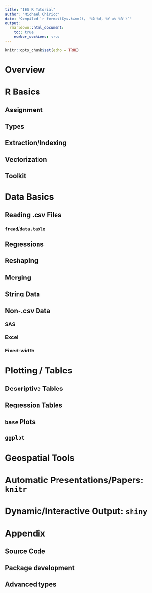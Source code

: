 ```yaml
---
title: "IES R Tutorial"
author: "Michael Chirico"
date: "Compiled `r format(Sys.time(), '%B %d, %Y at %R')`"
output: 
  rmarkdown::html_document:
    toc: true
    number_sections: true
---
```


```r
knitr::opts_chunk$set(echo = TRUE)
```

# Overview

# R Basics

## Assignment

## Types

## Extraction/Indexing

## Vectorization

## Toolkit

# Data Basics

## Reading .csv Files

### `fread`/`data.table`

## Regressions

## Reshaping

## Merging

## String Data

## Non-.csv Data

### SAS

### Excel

### Fixed-width

# Plotting / Tables

## Descriptive Tables

## Regression Tables

## `base` Plots

## `ggplot`

# Geospatial Tools

# Automatic Presentations/Papers: `knitr`

# Dynamic/Interactive Output: `shiny`

# Appendix

## Source Code

## Package development

## Advanced types